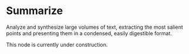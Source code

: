# Summarize

Analyze and synthesize large volumes of text, extracting 
the most salient points and presenting them in a condensed, 
easily digestible format.

<Callout emoji="🚧">
    This node is currently under construction.
</Callout>